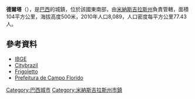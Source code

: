'''德爾塔'''（{{lang-pt|Delta}}），是[[巴西|巴西]]的城鎮，位於該國東南部，由[[米納斯吉拉斯州|米納斯吉拉斯州]]負責管轄，面積104平方公里，海拔高度500米，2010年人口8,089，人口密度每平方公里77.43人。

==參考資料==
*[https://web.archive.org/web/20070109005631/http://www.ibge.gov.br/cidadesat/default.php IBGE]
*[https://web.archive.org/web/20080919122511/http://www.citybrazil.com.br/mg/regioes/uberaba/ Citybrazil]
*[https://web.archive.org/web/20110706152853/http://www.frigoletto.com.br/GeoEcon/idhmg.htm Frigoletto]
*[https://web.archive.org/web/20080630033050/http://www.pmcampoflorido.com.br/ Prefeitura de Campo Florido]

{{coord|19|58|37|S|47|46|15|W|display=title|region:BR_type:city}}

[[Category:巴西城市|Category:巴西城市]]
[[Category:米納斯吉拉斯州市鎮|Category:米納斯吉拉斯州市鎮]]


{{Brazil-geo-stub}}
{{米納斯吉拉斯州市鎮}}